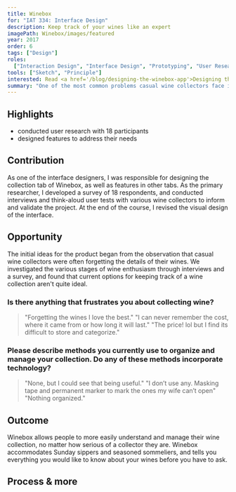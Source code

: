 ```yaml
---
title: Winebox
for: "IAT 334: Interface Design"
description: Keep track of your wines like an expert
imagePath: Winebox/images/featured
year: 2017 
order: 6
tags: ["Design"]
roles:
  ["Interaction Design", "Interface Design", "Prototyping", "User Research"]
tools: ["Sketch", "Principle"]
interested: Read <a href='/blog/designing-the-winebox-app'>Designing the Winebox app</a>
summary: "One of the most common problems casual wine collectors face is keeping track of their favourite wines and wineries. Since many collectors are only moderately interested, many aren't invested enough to spend time on organization, but later forget the details of wines they enjoyed. After observing these problems across several adult couples, we decided to design a digital solution during an interface design course at SFU."
---
```



## Highlights

- conducted user research with 18 participants
- designed features to address their needs

## Contribution

As one of the interface designers, I was responsible for designing the collection tab of Winebox, as well as features in other tabs. As the primary researcher, I developed a survey of 18 respondents, and conducted interviews and think-aloud user tests with various wine collectors to inform and validate the project. At the end of the course, I revised the visual design of the interface.

## Opportunity

The initial ideas for the product began from the observation that casual wine collectors were often forgetting the details of their wines. We investigated the various stages of wine enthusiasm through interviews and a survey, and found that current options for keeping track of a wine collection aren't quite ideal.

### Is there anything that frustrates you about collecting wine?

> "Forgetting the wines I love the best."
> "I can never remember the cost, where it came from or how long it will last."
> "The price! lol but I find its difficult to store and categorize."

### Please describe methods you currently use to organize and manage your collection. Do any of these methods incorporate technology?

> "None, but I could see that being useful."
> "I don’t use any. Masking tape and permanent marker to mark the ones my wife can’t open"
> "Nothing organized."

## Outcome

Winebox allows people to more easily understand and manage their wine collection, no matter how serious of a collector they are. Winebox accommodates Sunday sippers and seasoned sommeliers, and tells you everything you would like to know about your wines before you have to ask.

<Showcase
	path="Winebox/videos/collection"
	type="video"
	source="cloudinary"
	orientation="media-left"
	content="The collection screen gives an overview of the collection at a glance, and organizes wines into smart categories"
/>

<Showcase
	path="Winebox/videos/add_wine"
	type="video"
	source="cloudinary"
	orientation="media-right"
	content="Wines can be added by scanning a barcode, or manually entering information"
/>

<Showcase
	path="Winebox/videos/share"
	type="video"
	source="cloudinary"
	orientation="media-left"
	content="History items can be shared with friends to recommend a great bottle"
/>

## Process & more

<Expander>
	<WineboxProcess />
</Expander>
